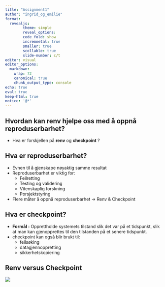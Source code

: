 ```yaml
---
title: "Assignment1"
author: "ingrid_og_emilie"
format: 
  revealjs:
        theme: simple
        reveal_options: 
        code_fold: show
        incremnetal: true
        smaller: true
        scollable: true
        slide-number: c/t
editor: visual
editor_options:
  markdown:
    wrap: 72
    canonical: true
    chunk_output_type: console
echo: true
eval: true
keep-html: true
notice: '@*'
---
```


## Hvordan kan **renv** hjelpe oss med å oppnå reproduserbarhet?

-   Hva er forskjellen på **renv** og **checkpoint** ?

## Hva er reproduserbarhet?

-   Evnen til å gjenskape nøyaktig samme resultat
-   Reproduserbarhet er viktig for:
    -   Feilretting
    -   Testing og validering
    -   Vitenskaplig forskning
    -   Porsjektstyring
-   Flere måter å oppnå reproduserbarhet -\> Renv & Checkpoint

## Hva er checkpoint?

-   **Formål** **:** Opprettholde systemets tilstand slik det var på et
    tidspunkt, slik at man kan gjenopprettes til den tilstanden på et
    senere tidspunkt.
-   checkpoint kan også blir brukt til:
    -   feilsøking
    -   datagjennoppretting
    -   sikkerhetskopiering

## Renv **versus Checkpoint**

![](images/Tabell_ingrid-01){fig-align="center"}
